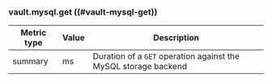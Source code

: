 ### vault.mysql.get ((#vault-mysql-get))

Metric type | Value | Description
----------- | ----- | -----------
summary     | ms    | Duration of a `GET` operation against the MySQL storage backend